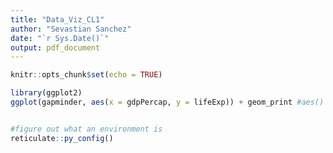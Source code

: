 ```yaml
---
title: "Data_Viz_CL1"
author: "Sevastian Sanchez"
date: "`r Sys.Date()`"
output: pdf_document
---
```


```r
knitr::opts_chunk$set(echo = TRUE)
```

```r
library(ggplot2)
ggplot(gapminder, aes(x = gdpPercap, y = lifeExp)) + geom_print #aes() means aesthetic 



```

```r
#figure out what an environment is 
reticulate::py_config()

```

